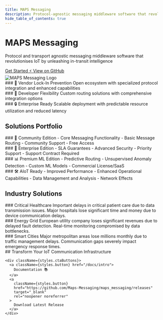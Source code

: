 ```yaml
---
title: MAPS Messaging
description: Protocol-agnostic messaging middleware software that revolutionises IoT by unleashing in-transit intelligence
hide_table_of_contents: true
---
```



<div className="hero hero--primary">
  <div className="container">
    <div className={styles.heroContent}>
      <div className={styles.heroText}>
        <h1 className="hero__title">MAPS Messaging</h1>
        <p className="hero__subtitle">
          Protocol and transport agnostic messaging middleware software that revolutionises IoT by unleashing in-transit intelligence
        </p>
        <div className={styles.buttons}>
          <a className="button button--outline button--lg" href="/docs/intro">
            Get Started ⚡️
          </a>
          <a 
            className="button button--outline button--lg"
            href="https://github.com/Maps-Messaging/maps_messaging"
            target="_blank"
            rel="noopener noreferrer"
          >
            View on GitHub
          </a>
        </div>
      </div>
      <div className={styles.heroImage}>
        <img src="/img/maps_logo.png" alt="MAPS Messaging Logo" />
      </div>
    </div>
  </div>
</div>

<div className={styles.highlights}>
  <div className="container">
    <div className={styles.highlightGrid}>
      <div className={styles.highlightItem}>
        ### 🔄 Vendor Lock-In Prevention
        Open ecosystem with specialized protocol integration and enhanced capabilities
      </div>
      <div className={styles.highlightItem}>
        ### 🚀 Developer Flexibility
        Custom routing solutions with comprehensive integration options
      </div>
      <div className={styles.highlightItem}>
        ### 🔒 Enterprise Ready
        Scalable deployment with predictable resource utilization and reduced latency
      </div>
    </div>
  </div>
</div>

<div className={styles.features}>
  <div className="container">
    <h2>Solutions Portfolio</h2>
    <div className={styles.featureGrid}>
      <div className={styles.feature}>
        ### 🤖 Community Edition
        - Core Messaging Functionality
        - Basic Message Routing
        - Community Support
        - Free Access
      </div>
      <div className={styles.feature}>
        ### 🔌 Enterprise Edition
        - SLA Guarantees
        - Advanced Security
        - Priority Support
        - Support Contract Required
      </div>
      <div className={styles.feature}>
        ### 📊 Premium ML Edition
        - Predictive Routing
        - Unsupervised Anomaly Detection
        - Custom ML Models
        - Commercial License/SaaS
      </div>
      <div className={styles.feature}>
        ### 🛠 AIoT Ready
        - Improved Performance
        - Enhanced Operational Capabilities
        - Data Management and Analysis
        - Network Effects
      </div>
    </div>
  </div>
</div>

<div className={styles.solutions}>
  <div className="container">
    <h2>Industry Solutions</h2>
    <div className={styles.solutionGrid}>
      <div className={styles.solution}>
        ### Critical Healthcare
        Important delays in critical patient care due to data transmission issues. Major hospitals lose significant time and money due to device communication delays.
      </div>
      <div className={styles.solution}>
        ### Energy Grid
        European utility company loses significant revenues due to delayed fault detection. Real-time monitoring compromised by data bottlenecks.
      </div>
      <div className={styles.solution}>
        ### Smart Cities
        Major metropolitan areas lose millions monthly due to traffic management delays. Communication gaps severely impact emergency response times.
      </div>
    </div>
  </div>
</div>

<div className={styles.cta}>
  <div className="container">
    ## Transform Your IoT Communication Infrastructure

    <div className={styles.ctaButtons}>
      <a className={styles.button} href="/docs/intro">
        Documentation 📚
      </a>
      <a 
        className={styles.button}
        href="https://github.com/Maps-Messaging/maps_messaging/releases"
        target="_blank"
        rel="noopener noreferrer"
      >
        Download Latest Release
      </a>
    </div>
  </div>
</div>
